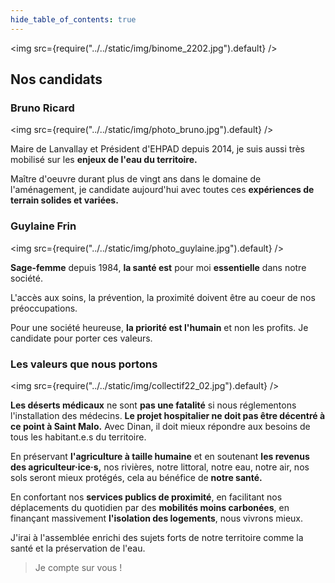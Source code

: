 ```yaml
---
hide_table_of_contents: true
---
```



<img src={require("../../static/img/binome_2202.jpg").default} />

## Nos candidats

### Bruno Ricard

<img src={require("../../static/img/photo_bruno.jpg").default} />

Maire de Lanvallay et Président d'EHPAD depuis 2014, je suis aussi très mobilisé sur les **enjeux de l'eau du territoire.**

Maître d'oeuvre durant plus de vingt ans dans le domaine de l'aménagement, je candidate aujourd'hui avec toutes ces **expériences de terrain solides et variées.**

### Guylaine Frin

<img src={require("../../static/img/photo_guylaine.jpg").default} />

**Sage-femme** depuis 1984, **la santé est** pour moi **essentielle** dans notre société.

L'accès aux soins, la prévention, la proximité doivent être au coeur de nos préoccupations.

Pour une société heureuse, **la priorité est l'humain** et non les profits. Je candidate pour porter ces valeurs.

### Les valeurs que nous portons

<img src={require("../../static/img/collectif22_02.jpg").default} />

**Les déserts médicaux** ne sont **pas une fatalité** si nous réglementons l'installation des médecins.
**Le projet hospitalier ne doit pas être décentré à ce point à Saint Malo.** Avec Dinan, il doit mieux répondre aux besoins de tous les habitant.e.s du territoire.

En préservant **l'agriculture à taille humaine** et en soutenant **les revenus des agriculteur·ice·s,** nos rivières, notre littoral, notre eau, notre air, nos sols seront mieux protégés, cela au bénéfice de **notre santé.**

En confortant nos **services publics de proximité**, en facilitant nos déplacements du quotidien par des **mobilités moins carbonées**, en finançant massivement **l'isolation des logements**, nous vivrons mieux.

J'irai à l'assemblée enrichi des sujets forts de notre territoire comme la santé et la
préservation de l'eau.

> Je compte sur vous !
